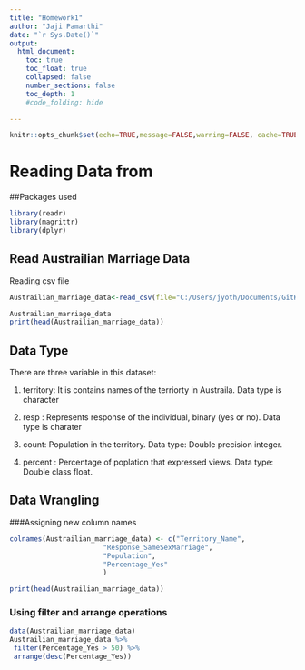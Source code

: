```yaml
---
title: "Homework1"
author: "Jaji Pamarthi"
date: "`r Sys.Date()`"
output:
  html_document:
    toc: true
    toc_float: true
    collapsed: false
    number_sections: false
    toc_depth: 1
    #code_folding: hide

---
```


```r
knitr::opts_chunk$set(echo=TRUE,message=FALSE,warning=FALSE, cache=TRUE)
```


# Reading Data from 

##Packages used

```r
library(readr)
library(magrittr)
library(dplyr)
```

## Read Austrailian Marriage Data 

Reading csv file
```r
Austrailian_marriage_data<-read_csv(file="C:/Users/jyoth/Documents/GitHub/Jajipamarthi/docs/Journal_files/Data/australian_marriage_tidy - australian_marriage_tidy.csv")

Austrailian_marriage_data
print(head(Austrailian_marriage_data))

```
## Data Type

There are three variable in this dataset: 

1. territory: It is contains names of the terriorty in Austraila. Data type is character 

2. resp : Represents response of the individual, binary (yes or no). Data type is charater

3. count: Population in the territory. Data type: Double precision integer.

4. percent : Percentage of poplation that expressed views. Data type: Double class float.

## Data Wrangling 

###Assigning new column names
```r
colnames(Austrailian_marriage_data) <- c("Territory_Name",
                       "Response_SameSexMarriage",
                       "Population",
                       "Percentage_Yes"
                       )

print(head(Austrailian_marriage_data))
```
### Using filter and arrange operations
```r

data(Austrailian_marriage_data)
Austrailian_marriage_data %>%
 filter(Percentage_Yes > 50) %>%
 arrange(desc(Percentage_Yes))
```
